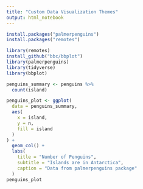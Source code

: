 ```yaml
---
title: "Custom Data Visualization Themes"
output: html_notebook
---
```



```r
install.packages("palmerpenguins")
install.packages("remotes")

library(remotes)
install_github("bbc/bbplot")
library(palmerpenguins)
library(tidyverse)
library(bbplot)
```

```r

penguins_summary <- penguins %>%
  count(island)

penguins_plot <- ggplot(
  data = penguins_summary,
  aes(
    x = island,
    y = n,
    fill = island
  )
) +
  geom_col() +
  labs(
    title = "Number of Penguins",
    subtitle = "Islands are in Antarctica",
    caption = "Data from palmerpenguins package"
  )
penguins_plot
```
